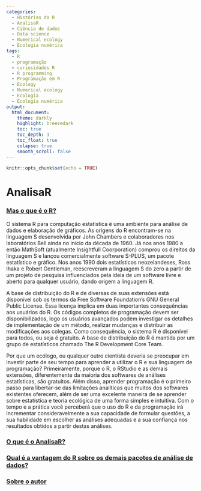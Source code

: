```yaml
---
categories:
  - Histórias do R
  - AnalisaR
  - Ciência de dados
  - Data science
  - Numerical ecology
  - Ecologia numérica
tags:
  - R
  - programação
  - curiosidades R
  - R programming
  - Programação em R
  - Ecology
  - Numerical ecology
  - Ecologia
  - Ecologia numérica
output:
  html_document:
    theme: darkly
    highlight: breezedark
    toc: true
    toc_depth: 3
    toc_float: true
    colapse: true
    smooth_scroll: false
---
```


```r
knitr::opts_chunk$set(echo = TRUE)
```

# **AnalisaR**{.tabset .tabset-fade .tabset-pills}

### [Mas o que é o R?](){.tabset}

O sistema R para computação estatística é uma ambiente para análise de dados e elaboração de gráficos. As origens do R encontram-se na linguagem S desenvolvida por John Chambers e colaboradores nos laboratórios Bell ainda no início da década de 1960. Já nos anos 1980 a então MathSoft (atualmente Insightfull Coorporation) comprou os direitos da linguagem S e lançou comercialmente software S-PLUS, um pacote estatístico e gráfico. Nos anos 1990 dois estatísticos neozelandeses, Ross Ihaka e Robert Gentleman, reescreveram a linguagem S do zero a partir de um projeto de pesquisa influenciados pela ideia de um software livre e aberto para qualquer usuário, dando origem a linguagem R.
  
A base de distribuição do R e de diversas de suas extensões está disponível sob os termos da Free Software Foundation’s GNU General Public License. Essa licença implica em duas importantes consequências aos usuários do R. Os códigos completos de programação  devem ser disponibilizados, logo os usuários avançados podem investigar os detalhes de implementação de um método, realizar mudanças e distribuir as modificações aos colegas. Como consequência, o sistema R é disponível para todos, ou seja é gratuito. A base de distribuição do R é mantida por um grupo de estatísticos chamado The R Development Core Team. 

Por que um ecólogo, ou qualquer outro cientísta deveria se preocupar em investir parte de seu tempo para aprender a utilizar o R e sua linguagem de programação? Primeiramente, porque o R, o RStudio e as demais extensões, diferentemente da maioria dos softwares de análises estatísticas, são gratuitos. Além disso, aprender programação é o primeiro passo para libertar-se das limitações analíticas que muitos dos softwares existentes oferecem, além de ser uma excelente maneira de se aprender sobre estatística e teoria ecológica de uma forma simples e intuitiva. Com o tempo e a prática você perceberá que o uso do R e da programação irá incrementar consideravelmente a sua capacidade de formular questões, a sua habilidade em escolher as análises adequadas e a sua confiança nos resultados obtidos a partir destas análises.

### [O que é o AnalisaR?](index.html){.tabset}

### [Qual é a vantagem do R sobre os demais pacotes de análise de dados?](){.tabset}

### [Sobre o autor](){.tabset}
